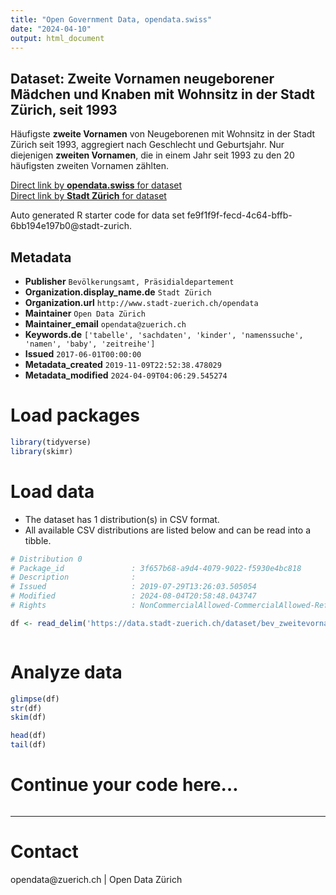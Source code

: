 ```yaml
---
title: "Open Government Data, opendata.swiss"
date: "2024-04-10"
output: html_document
---
```


## Dataset: Zweite Vornamen neugeborener Mädchen und Knaben mit Wohnsitz in der Stadt Zürich, seit 1993

Häufigste **zweite Vornamen** von Neugeborenen mit Wohnsitz in der Stadt Zürich seit 1993, aggregiert nach Geschlecht und Geburtsjahr. Nur diejenigen **zweiten Vornamen**, die in einem Jahr seit 1993 zu den 20 häufigsten zweiten Vornamen zählten.


[Direct link by **opendata.swiss** for dataset](https://opendata.swiss/de/dataset/zweite-vornamen-neugeborener-madchen-und-knaben-mit-wohnsitz-in-der-stadt-zurich-seit-19932)<br>
[Direct link by **Stadt Zürich** for dataset](https://data.stadt-zuerich.ch/dataset/bev_zweitevornamen_baby_od3702)

Auto generated R starter code for data set fe9f1f9f-fecd-4c64-bffb-6bb194e197b0@stadt-zurich.

## Metadata

- **Publisher** `Bevölkerungsamt, Präsidialdepartement`
- **Organization.display_name.de** `Stadt Zürich`
- **Organization.url** `http://www.stadt-zuerich.ch/opendata`
- **Maintainer** `Open Data Zürich`
- **Maintainer_email** `opendata@zuerich.ch`
- **Keywords.de** `['tabelle', 'sachdaten', 'kinder', 'namenssuche', 'namen', 'baby', 'zeitreihe']`
- **Issued** `2017-06-01T00:00:00`
- **Metadata_created** `2019-11-09T22:52:38.478029`
- **Metadata_modified** `2024-04-09T04:06:29.545274`


# Load packages

```r

library(tidyverse)
library(skimr)

```

# Load data

-   The dataset has 1 distribution(s) in CSV format.
-   All available CSV distributions are listed below and can be read into a tibble.

```r

# Distribution 0
# Package_id               : 3f657b68-a9d4-4079-9022-f5930e4bc818
# Description              : 
# Issued                   : 2019-07-29T13:26:03.505054
# Modified                 : 2024-08-04T20:58:48.043747
# Rights                   : NonCommercialAllowed-CommercialAllowed-ReferenceNotRequired

df <- read_delim('https://data.stadt-zuerich.ch/dataset/bev_zweitevornamen_baby_od3702/download/BEV370OD3702.csv')



```

# Analyze data

```r

glimpse(df)
str(df)
skim(df)

head(df)
tail(df)

```

# Continue your code here...

```r

```

------------------------------------------------------------------------

# Contact

opendata@zuerich.ch | Open Data Zürich
